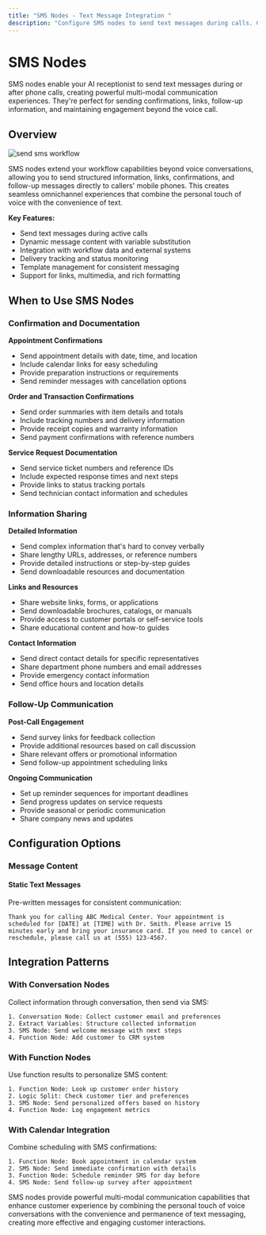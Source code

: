 ```yaml
---
title: "SMS Nodes - Text Message Integration "
description: "Configure SMS nodes to send text messages during calls. Confirmations, links, follow-ups, and multi-modal communication workflows."
---
```


# SMS Nodes

SMS nodes enable your AI receptionist to send text messages during or after phone calls, creating powerful multi-modal communication experiences. They're perfect for sending confirmations, links, follow-up information, and maintaining engagement beyond the voice call.

## Overview

![send sms workflow](/images/sendsms.png)

SMS nodes extend your workflow capabilities beyond voice conversations, allowing you to send structured information, links, confirmations, and follow-up messages directly to callers' mobile phones. This creates seamless omnichannel experiences that combine the personal touch of voice with the convenience of text.

**Key Features:**

- Send text messages during active calls
- Dynamic message content with variable substitution
- Integration with workflow data and external systems
- Delivery tracking and status monitoring
- Template management for consistent messaging
- Support for links, multimedia, and rich formatting

## When to Use SMS Nodes

### Confirmation and Documentation

**Appointment Confirmations**

- Send appointment details with date, time, and location
- Include calendar links for easy scheduling
- Provide preparation instructions or requirements
- Send reminder messages with cancellation options

**Order and Transaction Confirmations**

- Send order summaries with item details and totals
- Include tracking numbers and delivery information
- Provide receipt copies and warranty information
- Send payment confirmations with reference numbers

**Service Request Documentation**

- Send service ticket numbers and reference IDs
- Include expected response times and next steps
- Provide links to status tracking portals
- Send technician contact information and schedules

### Information Sharing

**Detailed Information**

- Send complex information that's hard to convey verbally
- Share lengthy URLs, addresses, or reference numbers
- Provide detailed instructions or step-by-step guides
- Send downloadable resources and documentation

**Links and Resources**

- Share website links, forms, or applications
- Send downloadable brochures, catalogs, or manuals
- Provide access to customer portals or self-service tools
- Share educational content and how-to guides

**Contact Information**

- Send direct contact details for specific representatives
- Share department phone numbers and email addresses
- Provide emergency contact information
- Send office hours and location details

### Follow-Up Communication

**Post-Call Engagement**

- Send survey links for feedback collection
- Provide additional resources based on call discussion
- Share relevant offers or promotional information
- Send follow-up appointment scheduling links

**Ongoing Communication**

- Set up reminder sequences for important deadlines
- Send progress updates on service requests
- Provide seasonal or periodic communication
- Share company news and updates

## Configuration Options

### Message Content

#### Static Text Messages

Pre-written messages for consistent communication:

```
Thank you for calling ABC Medical Center. Your appointment is scheduled for [DATE] at [TIME] with Dr. Smith. Please arrive 15 minutes early and bring your insurance card. If you need to cancel or reschedule, please call us at (555) 123-4567.
```

## Integration Patterns

### With Conversation Nodes

Collect information through conversation, then send via SMS:

```
1. Conversation Node: Collect customer email and preferences
2. Extract Variables: Structure collected information
3. SMS Node: Send welcome message with next steps
4. Function Node: Add customer to CRM system
```

### With Function Nodes

Use function results to personalize SMS content:

```
1. Function Node: Look up customer order history
2. Logic Split: Check customer tier and preferences
3. SMS Node: Send personalized offers based on history
4. Function Node: Log engagement metrics
```

### With Calendar Integration

Combine scheduling with SMS confirmations:

```
1. Function Node: Book appointment in calendar system
2. SMS Node: Send immediate confirmation with details
3. Function Node: Schedule reminder SMS for day before
4. SMS Node: Send follow-up survey after appointment
```

SMS nodes provide powerful multi-modal communication capabilities that enhance customer experience by combining the personal touch of voice conversations with the convenience and permanence of text messaging, creating more effective and engaging customer interactions.